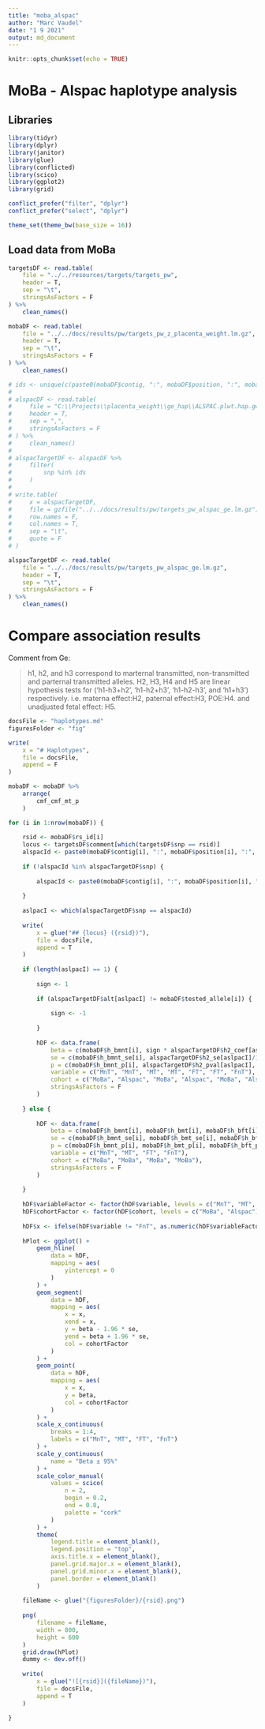 ```yaml
---
title: "moba_alspac"
author: "Marc Vaudel"
date: "1 9 2021"
output: md_document
---
```


```r
knitr::opts_chunk$set(echo = TRUE)
```

# MoBa - Alspac haplotype analysis

## Libraries

```r

library(tidyr)
library(dplyr)
library(janitor)
library(glue)
library(conflicted)
library(scico)
library(ggplot2)
library(grid)

conflict_prefer("filter", "dplyr")
conflict_prefer("select", "dplyr")

theme_set(theme_bw(base_size = 16))

```

## Load data from MoBa

```r

targetsDF <- read.table(
    file = "../../resources/targets/targets_pw",
    header = T,
    sep = "\t",
    stringsAsFactors = F
) %>% 
    clean_names()

mobaDF <- read.table(
    file = "../../docs/results/pw/targets_pw_z_placenta_weight.lm.gz",
    header = T,
    sep = "\t",
    stringsAsFactors = F
) %>% 
    clean_names()

# ids <- unique(c(paste0(mobaDF$contig, ":", mobaDF$position, ":", mobaDF$tested_allele, ":", mobaDF$other_allele), paste0(mobaDF$contig, ":", mobaDF$position, ":", mobaDF$other_allele, ":", mobaDF$tested_allele)))
# 
# alspacDF <- read.table(
#     file = "C:\\Projects\\placenta_weight\\ge_hap\\ALSPAC.plwt.hap.gwas.result.csv.gz",
#     header = T,
#     sep = ",",
#     stringsAsFactors = F
# ) %>% 
#     clean_names()
# 
# alspacTargetDF <- alspacDF %>% 
#     filter(
#         snp %in% ids
#     )
# 
# write.table(
#     x = alspacTargetDF,
#     file = gzfile("../../docs/results/pw/targets_pw_alspac_ge.lm.gz"),
#     row.names = F,
#     col.names = T,
#     sep = "\t",
#     quote = F
# )

alspacTargetDF <- read.table(
    file = "../../docs/results/pw/targets_pw_alspac_ge.lm.gz",
    header = T,
    sep = "\t",
    stringsAsFactors = F
) %>% 
    clean_names()

```


# Compare association results

Comment from Ge:

> h1, h2, and h3 correspond to marternal transmitted, non-transmitted and parternal transmitted alleles.
> H2, H3, H4 and H5 are linear hypothesis tests for  ('h1-h3+h2', 'h1-h2+h3', 'h1-h2-h3', and 'h1+h3') respectively.  i.e. materna effect:H2, paternal effect:H3, POE:H4. and unadjusted fetal effect: H5.

```r

docsFile <- "haplotypes.md"
figuresFolder <- "fig"

write(
    x = "# Haplotypes",
    file = docsFile,
    append = F
)

mobaDF <- mobaDF %>% 
    arrange(
        cmf_cmf_mt_p
    )

for (i in 1:nrow(mobaDF)) {
    
    rsid <- mobaDF$rs_id[i]
    locus <- targetsDF$comment[which(targetsDF$snp == rsid)]
    alspacId <- paste0(mobaDF$contig[i], ":", mobaDF$position[i], ":", mobaDF$tested_allele[i], ":", mobaDF$other_allele[i])
    
    if (!alspacId %in% alspacTargetDF$snp) {
        
        alspacId <- paste0(mobaDF$contig[i], ":", mobaDF$position[i], ":", mobaDF$other_allele[i], ":", mobaDF$tested_allele[i])
        
    }
    
    aslpacI <- which(alspacTargetDF$snp == alspacId)
    
    write(
        x = glue("## {locus} ({rsid})"),
        file = docsFile,
        append = T
    )
    
    if (length(aslpacI) == 1) {
        
        sign <- 1
        
        if (alspacTargetDF$alt[aslpacI] != mobaDF$tested_allele[i]) {
            
            sign <- -1
            
        }
        
        hDF <- data.frame(
            beta = c(mobaDF$h_bmnt[i], sign * alspacTargetDF$h2_coef[aslpacI]/130, mobaDF$h_bmt[i], sign * alspacTargetDF$h1_coef[aslpacI]/130, mobaDF$h_bft[i], sign * alspacTargetDF$h3_coef[aslpacI]/130, mobaDF$h_bfnt[i]),
            se = c(mobaDF$h_bmnt_se[i], alspacTargetDF$h2_se[aslpacI]/130, mobaDF$h_bmt_se[i], alspacTargetDF$h1_se[aslpacI]/130, mobaDF$h_bft_se[i], alspacTargetDF$h3_se[aslpacI]/130, mobaDF$h_bfnt_se[i]),
            p = c(mobaDF$h_bmnt_p[i], alspacTargetDF$h2_pval[aslpacI], mobaDF$h_bmt_p[i], alspacTargetDF$h1_pval[aslpacI], mobaDF$h_bft_p[i], alspacTargetDF$h3_pval[aslpacI], mobaDF$h_bfnt_p[i]),
            variable = c("MnT", "MnT", "MT", "MT", "FT", "FT", "FnT"),
            cohort = c("MoBa", "Alspac", "MoBa", "Alspac", "MoBa", "Alspac", "MoBa"),
            stringsAsFactors = F
        )
        
    } else {
        
        hDF <- data.frame(
            beta = c(mobaDF$h_bmnt[i], mobaDF$h_bmt[i], mobaDF$h_bft[i], mobaDF$h_bfnt[i]),
            se = c(mobaDF$h_bmnt_se[i], mobaDF$h_bmt_se[i], mobaDF$h_bft_se[i], mobaDF$h_bfnt_se[i]),
            p = c(mobaDF$h_bmnt_p[i], mobaDF$h_bmt_p[i], mobaDF$h_bft_p[i], mobaDF$h_bfnt_p[i]),
            variable = c("MnT", "MT", "FT", "FnT"),
            cohort = c("MoBa", "MoBa", "MoBa", "MoBa"),
            stringsAsFactors = F
        )
        
    }
    
    hDF$variableFactor <- factor(hDF$variable, levels = c("MnT", "MT", "FT", "FnT"))
    hDF$cohortFactor <- factor(hDF$cohort, levels = c("MoBa", "Alspac"))
    
    hDF$x <- ifelse(hDF$variable != "FnT", as.numeric(hDF$variableFactor) + (as.numeric(hDF$cohortFactor) - 1.5)/10, as.numeric(hDF$variableFactor))
    
    hPlot <- ggplot() +
        geom_hline(
            data = hDF,
            mapping = aes(
                yintercept = 0
            )
        ) +
        geom_segment(
            data = hDF,
            mapping = aes(
                x = x,
                xend = x,
                y = beta - 1.96 * se,
                yend = beta + 1.96 * se,
                col = cohortFactor
            )
        ) +
        geom_point(
            data = hDF,
            mapping = aes(
                x = x,
                y = beta,
                col = cohortFactor
            )
        ) +
        scale_x_continuous(
            breaks = 1:4,
            labels = c("MnT", "MT", "FT", "FnT")
        ) +
        scale_y_continuous(
            name = "Beta ± 95%"
        ) +
        scale_color_manual(
            values = scico(
                n = 2,
                begin = 0.2,
                end = 0.8,
                palette = "cork"
            )
        ) +
        theme(
            legend.title = element_blank(),
            legend.position = "top",
            axis.title.x = element_blank(),
            panel.grid.major.x = element_blank(),
            panel.grid.minor.x = element_blank(),
            panel.border = element_blank()
        )
    
    fileName <- glue("{figuresFolder}/{rsid}.png")
    
    png(
        filename = fileName,
        width = 800,
        height = 600
    )
    grid.draw(hPlot)
    dummy <- dev.off()
    
    write(
        x = glue("![{rsid}]({fileName})"),
        file = docsFile,
        append = T
    )
    
}


```



